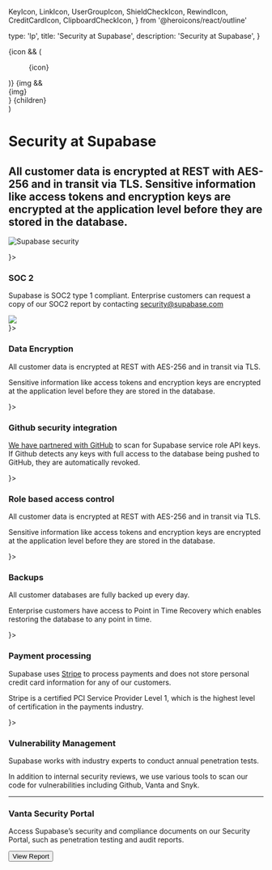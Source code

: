   KeyIcon,
  LinkIcon,
  UserGroupIcon,
  ShieldCheckIcon,
  RewindIcon,
  CreditCardIcon,
  ClipboardCheckIcon,
} from '@heroicons/react/outline'

  type: 'lp',
  title: 'Security at Supabase',
  description: 'Security at Supabase',
}

  <div>
    {icon && (
      <div className="bordershadow-scale-500 not-prose dark:bg-scale-400 -mb-4 flex h-8 w-8 items-center justify-center rounded-md bg-white">
        <figure className="w-5">{icon}</figure>
      </div>
    )}
    {img && <div className="-mb-4 flex h-12 w-12 items-center justify-center">{img}</div>}
    {children}
  </div>
)

<div className="container mx-auto px-8 sm:px-16 xl:px-20 grid grid-cols-12 items-center my-16">
  <div className="col-span-12 lg:col-span-6">
    <h1>Security at Supabase</h1>
    <h2 className="text-base text-scale-1100 max-w-xl">
      All customer data is encrypted at REST with AES-256 and in transit via TLS. Sensitive
      information like access tokens and encryption keys are encrypted at the application level
      before they are stored in the database.
    </h2>
  </div>
  <div className="col-span-12 lg:col-span-5 lg:col-start-8">

![Supabase security](/images/security/security-hero.png)

  </div>
</div>

<div className="container mx-auto px-8 sm:px-16 xl:px-20 mb-16">

<div className="grid grid-cols-1 md:grid-cols-2 lg:grid-cols-4 gap-8 lg:gap-16">

<Section icon={<ShieldCheckIcon strokeWidth={1}/>}>

### SOC 2

Supabase is SOC2 type 1 compliant. Enterprise customers can request a copy of our SOC2 report by contacting
security@supabase.com

<div className="w-16">
  <img src="/images/security/21972-312_SOC_NonCPA.png" />
</div>

</Section>
<Section icon={<KeyIcon strokeWidth={1}/>}>

### Data Encryption

All customer data is encrypted at REST with AES-256 and in transit via TLS.

Sensitive information like access tokens and encryption keys are encrypted at the application level before they are stored in the database.

</Section>

<Section icon={<IconGitHub size={19} />}>

### Github security integration

[We have partnered with GitHub]('/blog') to scan for Supabase service role API keys. If Github detects any keys with full access to the database being pushed to GitHub, they are automatically revoked.

</Section>

<Section icon={<UserGroupIcon strokeWidth={1}/>}>

### Role based access control

All customer data is encrypted at REST with AES-256 and in transit via TLS.

Sensitive information like access tokens and encryption keys are encrypted at the application level before they are stored in the database.

</Section>

<Section icon={<RewindIcon strokeWidth={1}/>}>

### Backups

All customer databases are fully backed up every day.

Enterprise customers have access to Point in Time Recovery which enables restoring the database to any point in time.

</Section>

<Section icon={<CreditCardIcon strokeWidth={1}/>}>

### Payment processing

Supabase uses [Stripe](https://stripe.com) to process payments and does not store personal credit card information for any of our customers.

Stripe is a certified PCI Service Provider Level 1, which is the highest level of certification in the payments industry.

</Section>
 
<Section icon={<ClipboardCheckIcon strokeWidth={1}/>}>

### Vulnerability Management

Supabase works with industry experts to conduct annual penetration tests.

In addition to internal security reviews, we use various tools to scan our code for vulnerabilities including Github, Vanta and Snyk.

</Section>

</div>

</div>

---

<div className="container mx-auto pb-24 pt-1 px-8 sm:px-16 xl:px-20">
  <div className="max-w-xl">

<h3 className="text-3xl">Vanta Security Portal</h3>

Access Supabase’s security and compliance documents on our Security Portal, such as
penetration testing and audit reports.

<Link href="https://security.supabase.com" target="_blank">
  <Button type="default" size="medium">
    View Report
  </Button>
</Link>

  </div>
</div>

